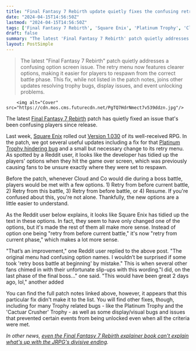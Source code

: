 ```yaml
---
title: "Final Fantasy 7 Rebirth update quietly fixes the confusing retry menu JRPG fans have been clowning on since launch"
date: "2024-04-15T14:56:50Z"
lastmod: "2024-04-15T14:56:50Z"
tags: ['Final Fantasy 7 Rebirth', 'Square Enix', 'Platinum Trophy', 'Cloud']
draft: false
summary: "The latest 'Final Fantasy 7 Rebirth' patch quietly addresses a confusing option screen issue. The retry menu now features clearer options, making it easier for players to respawn from the correct battle phase. This fix, while not listed in the patch notes, joins other updates resolving trophy bugs, display issues, and event unlocking problems."
layout: PostSimple
---
```

> The latest "Final Fantasy 7 Rebirth" patch quietly addresses a confusing option screen issue. The retry menu now features clearer options, making it easier for players to respawn from the correct battle phase. This fix, while not listed in the patch notes, joins other updates resolving trophy bugs, display issues, and event unlocking problems.


        <img alt="Cover" src="https://cdn.mos.cms.futurecdn.net/PgTQ7HdrNmect7v539ddzn.jpg"/>
        
The latest [<u>Final Fantasy 7 Rebirth</u>](https://www.gamesradar.com/final-fantasy-7-rebirth-guide/) patch has quietly fixed an issue that's been confusing players since release.

Last week, [Square Enix](https://www.gamesradar.com/uk/tag/square_enix/) rolled out [<u>Version 1.030</u>](https://www.jp.square-enix.com/ffvii_rebirth/news/information/17217.html) of its well-received RPG. In the patch, we got several useful updates including a fix for that [<u>Platinum Trophy hindering bug</u>](https://www.gamesradar.com/following-outcry-from-final-fantasy-7-rebirth-achievement-hunters-the-rpgs-next-patch-will-squash-a-bug-stopping-them-from-earning-the-coveted-platinum-trophy/) and a small but necessary change to its retry menu. As spotted by a Reddit user, it looks like the developer has tidied up the players' options when they hit the game over screen, which was previously causing fans to be unsure exactly where they were set to respawn. 

Before the patch, whenever Cloud and Co would die during a boss battle, players would be met with a few options. 1) Retry from before current battle, 2) Retry from this battle, 3) Retry from before battle, or 4) Resume. If you're confused about this, you're not alone. Thankfully, the new options are a little easier to understand.

As the Reddit user below explains, it looks like Square Enix has tidied up the text in these options. In fact, they seem to have only changed one of the options, but it's made the rest of them all make more sense. Instead of option one being "retry from before current battle," it's now "retry from current phase," which makes a lot more sense. 

"That’s an improvement," one Reddit user replied to the above post. "The original menu had confusing option names. I wouldn’t be surprised if some took 'retry boss battle at beginning' by mistake." This is when several other fans chimed in with their unfortunate slip-ups with this wording."I did, on the last phase of the final boss..." one said. "This would have been great 2 days ago, lol," another added

You can find the full patch notes linked above, however, it appears that this particular fix didn't make it to the list. You will find other fixes, though, including for many Trophy related bugs - like the Platinum Trophy and the 'Cactuar Crusher' Trophy - as well as some display/visual bugs and issues that prevented certain events from being unlocked even when all the criteria were met. 

*In other news, *[<u><em>even the Final Fantasy 7 Rebirth explainer book can't explain what's up with the JRPG's divisive ending</em></u>](https://www.gamesradar.com/even-the-final-fantasy-7-rebirth-explainer-book-cant-explain-whats-up-with-the-jrpgs-divisive-ending/)*.*
        